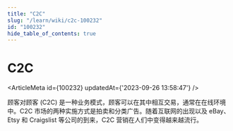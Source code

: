 ```yaml
---
title: "C2C"
slug: "/learn/wiki/c2c-100232"
id: "100232"
hide_table_of_contents: true
---
```



# C2C

<ArticleMeta id={100232} updatedAt={'2023-09-26 13:58:47'} />
<div className='border-solid border-b border-t-0 my-4 border-[var(--ifm-color-gray-300)]' />

顾客对顾客 (C2C) 是一种业务模式，顾客可以在其中相互交易，通常在在线环境中。C2C 市场的两种实施方式是拍卖和分类广告。随着互联网的出现以及 eBay、Etsy 和 Craigslist 等公司的到来，C2C 营销在人们中变得越来越流行。
